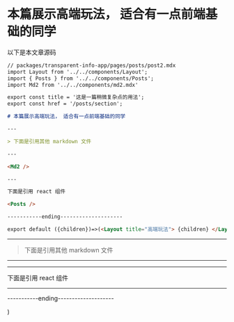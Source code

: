 

# 本篇展示高端玩法， 适合有一点前端基础的同学

以下是本文章源码

```md
// packages/transparent-info-app/pages/posts/post2.mdx
import Layout from '../../components/Layout';
import { Posts } from '../../components/Posts';
import Md2 from '../../components/md2.mdx'

export const title = '这是一篇稍微复杂点的用法';
export const href = '/posts/section';

# 本篇展示高端玩法， 适合有一点前端基础的同学

---

> 下面是引用其他 markdown 文件

---

<Md2 />

---

下面是引用 react 组件

<Posts />

-----------ending--------------------

export default ({children})=>(<Layout title="高端玩法"> {children} </Layout>)
```

---

> 下面是引用其他 markdown 文件

---

<Md2 />

---

下面是引用 react 组件

<Posts />

---

-----------ending--------------------

)
